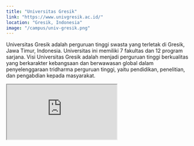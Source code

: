 ```yaml
---
title: "Universitas Gresik"
link: "https://www.univgresik.ac.id/"
location: "Gresik, Indonesia"
image: "/campus/univ-gresik.png"
---
```


Universitas Gresik adalah perguruan tinggi swasta yang terletak di Gresik, Jawa Timur, Indonesia. Universitas ini memiliki 7 fakultas dan 12 program sarjana. Visi Universitas Gresik adalah menjadi perguruan tinggi berkualitas yang berkarakter kebangsaan dan berwawasan global dalam penyelenggaraan tridharma perguruan tinggi, yaitu pendidikan, penelitian, dan pengabdian kepada masyarakat.

<iframe src="https://www.google.com/maps/embed?pb=!1m18!1m12!1m3!1d3958.639621783811!2d112.65065417507031!3d-7.167592170330873!2m3!1f0!2f0!3f0!3m2!1i1024!2i768!4f13.1!3m3!1m2!1s0x2dd8004662a078c7%3A0x13e0fc4884f2c8d4!2sUniversitas%20Gresik!5e0!3m2!1sid!2sid!4v1706077429660!5m2!1sid!2sid" className="w-full h-96 mb-32" loading="lazy" referrerpolicy="no-referrer-when-downgrade"></iframe>